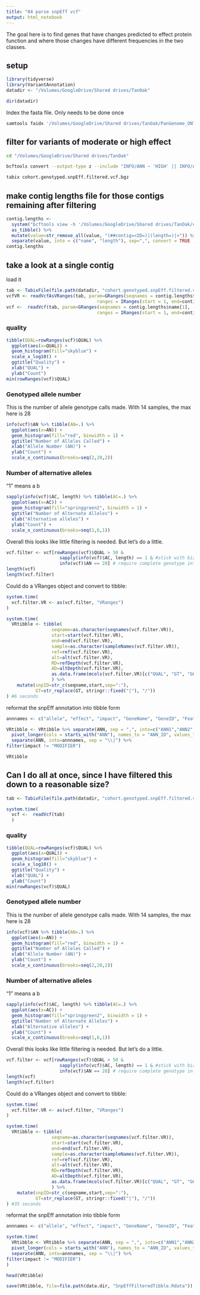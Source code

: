 ```yaml
---
title: "04 parse snpEff vcf"
output: html_notebook
---
```


The goal here is to find genes that have changes predicted to effect protein function and where those changes have different frequencies in the two classes.

## setup

```r
library(tidyverse)
library(VariantAnnotation)
datadir <- "/Volumes/GoogleDrive/Shared drives/TanOak"
```

```r
dir(datadir)
```

Index the fasta file.  Only needs to be done once
```bash
samtools faidx '/Volumes/GoogleDrive/Shared drives/TanOak/PanGenome_ONT_pilon.fasta'
```



## filter for variants of moderate or high effect

```bash
cd "/Volumes/GoogleDrive/Shared drives/TanOak"

bcftools convert --output-type z --include "INFO/ANN ~ 'HIGH' || INFO/ANN ~ 'MODERATE'" cohort.genotyped.snpEff.vcf.gz > cohort.genotyped.snpEff.filtered.vcf.bgz

tabix cohort.genotyped.snpEff.filtered.vcf.bgz
```

## make contig lengths file for those contigs remaining after filtering

```r
contig.lengths <-
  system("bcftools view -h '/Volumes/GoogleDrive/Shared drives/TanOak/cohort.genotyped.snpEff.filtered.vcf.bgz' | grep contig", inter=TRUE) %>%
  as_tibble() %>%
  mutate(value=str_remove_all(value, "(##contig=<ID=)|(length=)|>")) %>%
  separate(value, into = c("name", "length"), sep=",", convert = TRUE )
contig.lengths
```


## take a look at a single contig

load it
```r
tab <- TabixFile(file.path(datadir, "cohort.genotyped.snpEff.filtered.vcf.bgz"))
vcfVR <- readVcfAsVRanges(tab, param=GRanges(seqnames = contig.lengths$name[1],
                                  ranges = IRanges(start = 1, end=contig.lengths$length[1])))
vcf <-  readVcf(tab, param=GRanges(seqnames = contig.lengths$name[1],
                                  ranges = IRanges(start = 1, end=contig.lengths$length[1])))
```

### quality
```r
tibble(QUAL=rowRanges(vcf)$QUAL) %>% 
  ggplot(aes(x=QUAL)) +
  geom_histogram(fill="skyblue") +
  scale_x_log10() +
  ggtitle("Quality") +
  xlab("QUAL") +
  ylab("Count")
min(rowRanges(vcf)$QUAL)
```

### Genotyped allele number
This is the number of allele genotype calls made.  With 14 samples, the max here is 28
```r
info(vcf)$AN %>% tibble(AN=.) %>%
  ggplot(aes(x=AN)) +
  geom_histogram(fill="red", binwidth = 1) +
  ggtitle("Number of Alleles Called") +
  xlab("Allele Number (AN)") +
  ylab("Count") +
  scale_x_continuous(breaks=seq(2,28,2))
```

### Number of alternative alleles
"1" means a b
```r
sapply(info(vcf)$AC, length) %>% tibble(AC=.) %>%
  ggplot(aes(x=AC)) +
  geom_histogram(fill="springgreen2", binwidth = 1) +
  ggtitle("Number of Alternate Alleles") +
  xlab("Alternative alleles") +
  ylab("Count") +
  scale_x_continuous(breaks=seq(1,6,1))
```

Overall this looks like little filtering is needed.  But let's do a little.

```r
vcf.filter <- vcf[rowRanges(vcf)$QUAL > 50 &
                    sapply(info(vcf)$AC, length) == 1 & #stick with biallelic SNPs for now
                    info(vcf)$AN == 28] # require complete genotype info for now 
length(vcf)
length(vcf.filter)
```

Could do a VRanges object and convert to tibble:
```r
system.time(
  vcf.filter.VR <- as(vcf.filter, "VRanges") 
)
```


```r
system.time(
  VRtibble <- tibble(
                 seqname=as.character(seqnames(vcf.filter.VR)),
                 start=start(vcf.filter.VR),
                 end=end(vcf.filter.VR),
                 sample=as.character(sampleNames(vcf.filter.VR)),
                 ref=ref(vcf.filter.VR),
                 alt=alt(vcf.filter.VR),
                 RD=refDepth(vcf.filter.VR),
                 AD=altDepth(vcf.filter.VR),
                 as.data.frame(mcols(vcf.filter.VR)[c("QUAL", "GT", "GQ", "PL", "ANN" )])
                 ) %>%
    mutate(snpID=str_c(seqname,start,sep=":"),
           GT=str_replace(GT, stringr::fixed("|"), "/")) 
) #6 seconds

```

reformat the snpEff annotation into tibble form
```r
annnames <- c("allele", "effect", "impact", "GeneName", "GeneID", "FeatureType", "FeatureID", "TranscriptType", "Rank_Total", "HGVS.c", "HGVS.p", "cDNApos_len", "CDSpos_len", "protpos_len", "distance", "warn")

VRtibble <- VRtibble %>% separate(ANN, sep = ",", into=c("ANN1","ANN2", "ANN3", "ANN4") ) %>%
  pivot_longer(cols = starts_with("ANN"), names_to = "ANN_ID", values_to = "ANN", values_drop_na = TRUE) %>%
  separate(ANN, into=annnames, sep = "\\|") %>%
filter(impact != "MODIFIER")

VRtibble
```


## Can I do all at once, since I have filtered this down to a reasonable size?


```r
tab <- TabixFile(file.path(datadir, "cohort.genotyped.snpEff.filtered.vcf.bgz"))

system.time(
  vcf <-  readVcf(tab)
  )
```


### quality
```r
tibble(QUAL=rowRanges(vcf)$QUAL) %>% 
  ggplot(aes(x=QUAL)) +
  geom_histogram(fill="skyblue") +
  scale_x_log10() +
  ggtitle("Quality") +
  xlab("QUAL") +
  ylab("Count")
min(rowRanges(vcf)$QUAL)
```

### Genotyped allele number
This is the number of allele genotype calls made.  With 14 samples, the max here is 28
```r
info(vcf)$AN %>% tibble(AN=.) %>%
  ggplot(aes(x=AN)) +
  geom_histogram(fill="red", binwidth = 1) +
  ggtitle("Number of Alleles Called") +
  xlab("Allele Number (AN)") +
  ylab("Count") +
  scale_x_continuous(breaks=seq(2,28,2))
```

### Number of alternative alleles
"1" means a b
```r
sapply(info(vcf)$AC, length) %>% tibble(AC=.) %>%
  ggplot(aes(x=AC)) +
  geom_histogram(fill="springgreen2", binwidth = 1) +
  ggtitle("Number of Alternate Alleles") +
  xlab("Alternative alleles") +
  ylab("Count") +
  scale_x_continuous(breaks=seq(1,6,1))
```

Overall this looks like little filtering is needed.  But let's do a little.

```r
vcf.filter <- vcf[rowRanges(vcf)$QUAL > 50 &
                    sapply(info(vcf)$AC, length) == 1 & #stick with biallelic SNPs for now
                    info(vcf)$AN == 28] # require complete genotype info for now 
length(vcf)
length(vcf.filter)
```

Could do a VRanges object and convert to tibble:
```r
system.time(
  vcf.filter.VR <- as(vcf.filter, "VRanges") 
)
```


```r
system.time(
  VRtibble <- tibble(
                 seqname=as.character(seqnames(vcf.filter.VR)),
                 start=start(vcf.filter.VR),
                 end=end(vcf.filter.VR),
                 sample=as.character(sampleNames(vcf.filter.VR)),
                 ref=ref(vcf.filter.VR),
                 alt=alt(vcf.filter.VR),
                 RD=refDepth(vcf.filter.VR),
                 AD=altDepth(vcf.filter.VR),
                 as.data.frame(mcols(vcf.filter.VR)[c("QUAL", "GT", "GQ", "PL", "ANN" )])
                 ) %>%
    mutate(snpID=str_c(seqname,start,sep=":"),
           GT=str_replace(GT, stringr::fixed("|"), "/")) 
) #35 seconds

```

reformat the snpEff annotation into tibble form
```r
annnames <- c("allele", "effect", "impact", "GeneName", "GeneID", "FeatureType", "FeatureID", "TranscriptType", "Rank_Total", "HGVS.c", "HGVS.p", "cDNApos_len", "CDSpos_len", "protpos_len", "distance", "warn")

system.time(
  VRtibble <- VRtibble %>% separate(ANN, sep = ",", into=c("ANN1","ANN2", "ANN3", "ANN4", "ANN5", "ANN6") ) %>%
  pivot_longer(cols = starts_with("ANN"), names_to = "ANN_ID", values_to = "ANN", values_drop_na = TRUE) %>%
  separate(ANN, into=annnames, sep = "\\|") %>%
filter(impact != "MODIFIER")
)

head(VRtibble)
```

```r
save(VRtibble, file=file.path(data.dir, "SnpEffFilteredTibble.Rdata"))
```

